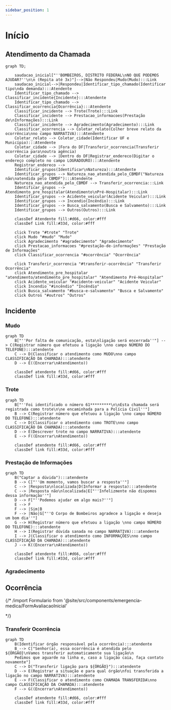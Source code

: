 ```yaml
---
sidebar_position: 1
---
```


# Início

## Atendimento da Chamada

```mermaid
graph TD;

    saudacao_inicial["''BOMBEIROS, DISTRITO FEDERAL\nNO QUE PODEMOS AJUDAR?''\n\n (Repita até 3x)"]-->|Não Respondeu|Mudo(Mudo):::Link
    saudacao_inicial-->|Respondeu|Identificar_tipo_chamado(Identificar tipo\nda demanda):::Atendente
    Identificar_tipo_chamado --> Classificar_incidente{Incidente}:::Atendente
    Identificar_tipo_chamado --> Classificar_ocorrencia{Ocorrência}:::Atendente
    Classificar_incidente --> Trote(Trote):::Link
    Classificar_incidente --> Prestacao_informacoes(Prestação de\nInformações):::Link
    Classificar_incidente --> Agradecimento(Agradecimento):::Link
    Classificar_ocorrencia --> Coletar_relato(Colher breve relato da ocorrência\nno campo NARRATIVA):::Atendente
    Coletar_relato --> Coletar_cidade(Identificar UF e Município):::Atendente
    Coletar_cidade --> |Fora do DF|Transferir_ocorrencia(Transferir ocorrência para\noutra agência)
    Coletar_cidade --> |Dentro do DF|Registrar_endereco(Digitar o endereço completo no campo LOGRADOURO):::Atendente
    Registrar_endereco --> 
    Identificar_grupos(Identificar\nNatureza):::Atendente
    Identificar_grupos --> Natureza_nao_atendida_pelo_CBMDF("Natureza não\natendida pelo CBMDF"):::Atendente
    Natureza_nao_atendida_pelo_CBMDF --> Transferir_ocorrencia:::Link
    Identificar_grupos --> Atendimento_pre_hospitalar(Atendimento\nPré-Hospitalar):::Link
    Identificar_grupos --> Acidente_veicular(Acidente Veicular):::Link
    Identificar_grupos --> Incendio(Incêndio):::Link
    Identificar_grupos --> Busca_salvamento(Busca e Salvamento):::Link
    Identificar_grupos --> Outros(Outros):::Link

    classDef Atendente fill:#d66, color:#fff
    classDef Link fill:#33d, color:#fff

    click Trote "#trote" "Trote"
    click Mudo "#mudo" "Mudo"
    click Agradecimento "#agradecimento" "Agradecimento"
    click Prestacao_informacoes "#prestação-de-informações" "Prestação de Informações"
    click Classificar_ocorrencia "#ocorrência" "Ocorrência"

    click Transferir_ocorrencia "#transferir-ocorrência" "Transferir Ocorrência"
    click Atendimento_pre_hospitalar "atendimento/atendimento_pre_hospitalar" "Atendimento Pré-Hospitalar"
    click Acidente_veicular "#acidente-veicular" "Acidente Veicular"
    click Incendio "#incêndio" "Incêndio"
    click Busca_salvamento "#busca-e-salvamento" "Busca e Salvamento"
    click Outros "#outros" "Outros"

```

## Incidente

### Mudo

```mermaid
graph TD
    B["''Por falta de comunicação, esta\nligação será encerrada''"] --> C(Registrar número que efetuou a ligação \nno campo NÚMERO DO TELEFONE):::atendente
    C --> D(Classificar o atendimento como MUDO\nno campo CLASSIFICAÇÃO DA CHAMADA):::atendente
    D --> E((Encerrar\nAtendimento))

    classDef atendente fill:#d66, color:#fff
    classDef link fill:#33d, color:#fff
``` 

### Trote

```mermaid
graph TD
    B["''Foi identificado o número 61*********\n\nEsta chamada será registrada como trote\n\ne encaminhada para a Polícia Civil''"]
    B --> C(Registrar número que efetuou a ligação \nno campo NÚMERO DO TELEFONE):::atendente
    C --> D(Classificar o atendimento como TROTE\nno campo CLASSIFICAÇÃO DA CHAMADA):::atendente
    D --> E(Descrever trote no campo NARRATIVA):::atendente
    E --> F((Encerrar\nAtendimento))

    classDef atendente fill:#d66, color:#fff
    classDef link fill:#33d, color:#fff
``` 

### Prestação de Informações

```mermaid
graph TD
    B("Captar a dúvida"):::atendente
    B --> C["''Um momento, vamos buscar a resposta''"]
    C --> |Resposta\nlocalizada|D(Informar a resposta):::atendente
    C --> |Resposta não\nlocalizada|E["''Infelizmente não dispomos dessa informação''"]
    D --> F["''Podemos ajudar em algo mais?''"]
    E --> F
    F --> |Sim|B
    F --> |Não|G["''O Corpo de Bombeiros agradece a ligação e deseja um bom dia''"]
    G --> H(Registrar número que efetuou a ligação \nno campo NÚMERO DO TELEFONE):::atendente
    H --> I(Registrar dúvida sanada no campo NARRATIVA):::atendente
    I --> J(Classificar o atendimento como INFORMAÇÕES\nno campo CLASSIFICAÇÃO DA CHAMADA):::atendente
    J --> K((Encerrar\nAtendimento))

    classDef atendente fill:#d66, color:#fff
    classDef link fill:#33d, color:#fff
``` 

### Agradecimento

## Ocorrência

{/* /import Formulario from '@site/src/components/emergencia-medica/FormAvaliacaoInicial'

<Formulario/> */}

### Transferir Ocorrência

```mermaid
graph TD
    B(Identificar órgão responsável pela ocorrência):::atendente
    B --> C["Senhor(a), essa ocorrência é atendida pelo ${ÓRGÃO}\nVamos transferir automaticamente sua ligação\n
    Pedimos que aguarde na linha e, caso a ligação caia, faça contato novamente"]
    C --> D("Transferir ligação para ${ÓRGÃO}"):::atendente
    D --> E(Registrar a situação e para qual órgão\nfoi transferida a ligação no campo NARRATIVA):::atendente
    E --> F(Classificar o atendimento como CHAMADA TRANSFERIDA\nno campo CLASSIFICAÇÃO DA CHAMADA):::atendente
    F --> G((Encerrar\nAtendimento))

    classDef atendente fill:#d66, color:#fff
    classDef link fill:#33d, color:#fff
``` 